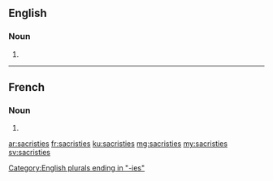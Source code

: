 ==English==

===Noun===
{{head|en|plural}}

# {{plural of|sacristy|lang=en}}

[[Category:English plurals ending in "-ies"]]

----

==French==

===Noun===
{{head|fr|plural|g=?}}

# {{plural of|sacristie|lang=fr}}

[[ar:sacristies]]
[[fr:sacristies]]
[[ku:sacristies]]
[[mg:sacristies]]
[[my:sacristies]]
[[sv:sacristies]]